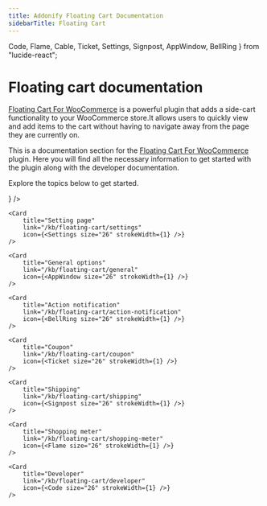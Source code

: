 ```yaml
---
title: Addonify Floating Cart Documentation
sidebarTitle: Floating Cart
---
```


Code,
Flame,
Cable, 
Ticket,
Settings, 
Signpost, 
AppWindow, 
BellRing
} from "lucide-react";


# Floating cart documentation

[Floating Cart For WooCommerce](https://addonify.com/product/addonify-floating-cart-for-woocommerce/) is a powerful plugin that adds a side-cart functionality to your WooCommerce store.It allows users to quickly view and add items to the cart without having to navigate away from the page they are currently on.

This is a documentation section for the [Floating Cart For WooCommerce](https://addonify.com/product/addonify-floating-cart-for-woocommerce/) plugin. Here you will find all the necessary information to get started with the plugin along with the developer documentation.

Explore the topics below to get started.

<Cards>
	<Card 
		title="Installation" 
		link="/kb/floating-cart/installation" 
		icon={<Cable size="26" strokeWidth={1} />} 
	/>

	<Card 
		title="Setting page" 
		link="/kb/floating-cart/settings" 
		icon={<Settings size="26" strokeWidth={1} />} 
	/>

	<Card 
		title="General options" 
		link="/kb/floating-cart/general" 
		icon={<AppWindow size="26" strokeWidth={1} />} 
	/>
	
	<Card 
		title="Action notification" 
		link="/kb/floating-cart/action-notification" 
		icon={<BellRing size="26" strokeWidth={1} />} 
	/>

	<Card 
		title="Coupon" 
		link="/kb/floating-cart/coupon" 
		icon={<Ticket size="26" strokeWidth={1} />} 
	/>

	<Card 
		title="Shipping" 
		link="/kb/floating-cart/shipping" 
		icon={<Signpost size="26" strokeWidth={1} />} 
	/>

	<Card 
		title="Shopping meter" 
		link="/kb/floating-cart/shopping-meter" 
		icon={<Flame size="26" strokeWidth={1} />} 
	/>

	<Card 
		title="Developer" 
		link="/kb/floating-cart/developer" 
		icon={<Code size="26" strokeWidth={1} />} 
	/>
</Cards>